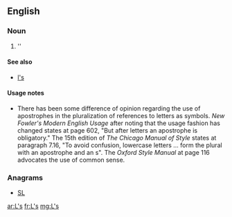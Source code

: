 {{also|LS|.ls|l's}}
==English==

===Noun===
{{head|en|plural}}

# ''{{plural of|L|lang=en|nocat=1}}

====See also====
* [[l's]]

====Usage notes====
* There has been some difference of opinion regarding the use of apostrophes in the pluralization of references to letters as symbols.  ''New Fowler's Modern English Usage'' after noting that the usage fashion has changed states at page 602, "But after letters an apostrophe is obligatory."    The 15th edition of ''The Chicago Manual of Style'' states at paragraph 7.16, "To avoid confusion, lowercase letters ... form the plural with an apostrophe and an s".  The ''Oxford Style Manual'' at page 116 advocates the use of common sense.

===Anagrams===
* [[SL#English|SL]]

[[ar:L's]]
[[fr:L's]]
[[mg:L's]]